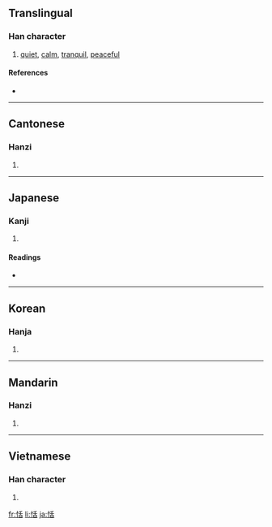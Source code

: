 ==Translingual==

===Han character===
{{Han char|rn=61|rad=心|as=06|sn=9|four=9206<sub>4</sub>|canj=心竹十口 (PHJR)}}

# [[quiet]], [[calm]], [[tranquil]], [[peaceful]]

====References====
* {{Han ref|kx=0385.140|dkj=10595|dj=0717.040|hdz=42296.050|uh=606C|ud=24684|bh=ABEF|bd=44015}}

----

==Cantonese==

===Hanzi===
{{yue-hanzi|jyut=|y=tim4}}

# {{defn|Cantonese|sort=心06}}

----

==Japanese==

===Kanji===
{{ja-kanji|grade=|rs=心06}}

# {{defn|Japanese|sort=心06}}

====Readings====
* {{ja-readings|on=[[てん]] (ten)|kun=[[やすい]] (yasui)}}

----

==Korean==

===Hanja===
{{ko-hanja|hangeul=념>염|eumhun=|rv=nyeom>yeom|mr=nyŏm>yŏm|y=nyem>yem}}

# {{defn|Korean|sort=心06}}

----

==Mandarin==

===Hanzi===
{{cmn-hanzi|pin=[[tián]] ([[tian2]]), [[wū]] ([[wu1]]), [[wù]] ([[wu4]])|wg=t'ien<sup>2</sup>, wu<sup>1</sup>, wu<sup>4</sup>}}

# {{defn|Mandarin|sort=心06}}

----

==Vietnamese==

===Han character===
{{vi-hantu|[[điềm]], [[đềm]]|rs=心06}}

# {{defn|Vietnamese|sort=心06}}

[[fr:恬]]
[[li:恬]]
[[ja:恬]]
